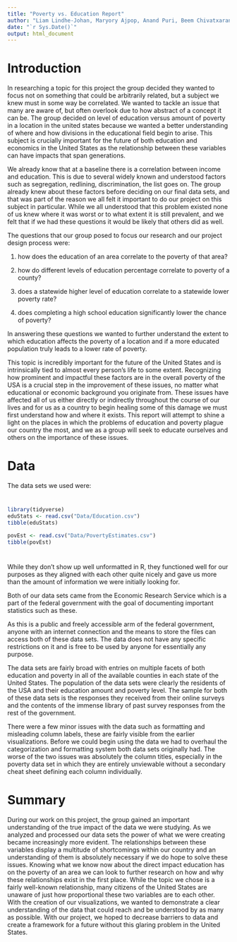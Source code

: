 ---
title: "Poverty vs. Education Report"
author: "Liam Lindhe-Johan, Maryory Ajpop, Anand Puri, Beem Chivatxaranukul"
date: "`r Sys.Date()`"
output: html_document
---

# Introduction

In researching a topic for this project the group decided they wanted to focus not on something that could be arbitrarily related, but a subject we knew must in some way be correlated. We wanted to tackle an issue that many are aware of, but often overlook due to how abstract of a concept it can be. The group decided on level of education versus amount of poverty in a location in the united states because we wanted a better understanding of where and how divisions in the educational field begin to arise. This subject is crucially important for the future of both education and economics in the United States as the relationship between these variables can have impacts that span generations.

We already know that at a baseline there is a correlation between income and education. This is due to several widely known and understood factors such as segregation, redlining, discrimination, the list goes on. The group already knew about these factors before deciding on our final data sets, and that was part of the reason we all felt it important to do our project on this subject in particular. While we all understood that this problem existed none of us knew where it was worst or to what extent it is still prevalent, and we felt that if we had these questions it would be likely that others did as well.

The questions that our group posed to focus our research and our project design process were:

1.  how does the education of an area correlate to the poverty of that area?

2.  how do different levels of education percentage correlate to poverty of a county?

3.  does a statewide higher level of education correlate to a statewide lower poverty rate?

4.  does completing a high school education significantly lower the chance of poverty?

In answering these questions we wanted to further understand the extent to which education affects the poverty of a location and if a more educated population truly leads to a lower rate of poverty.

This topic is incredibly important for the future of the United States and is intrinsically tied to almost every person's life to some extent. Recognizing how prominent and impactful these factors are in the overall poverty of the USA is a crucial step in the improvement of these issues, no matter what educational or economic background you originate from. These issues have affected all of us either directly or indirectly throughout the course of our lives and for us as a country to begin healing some of this damage we must first understand how and where it exists. This report will attempt to shine a light on the places in which the problems of education and poverty plague our country the most, and we as a group will seek to educate ourselves and others on the importance of these issues.

# Data

The data sets we used were:

# 

```{r}
library(tidyverse)
eduStats <- read.csv("Data/Education.csv")
tibble(eduStats)

povEst <- read.csv("Data/PovertyEstimates.csv")
tibble(povEst)
```

# 

# 

While they don't show up well unformatted in R, they functioned well for our purposes as they aligned with each other quite nicely and gave us more than the amount of information we were initially looking for.

Both of our data sets came from the Economic Research Service which is a part of the federal government with the goal of documenting important statistics such as these.

As this is a public and freely accessible arm of the federal government, anyone with an internet connection and the means to store the files can access both of these data sets. The data does not have any specific restrictions on it and is free to be used by anyone for essentially any purpose.

The data sets are fairly broad with entries on multiple facets of both education and poverty in all of the available counties in each state of the United States. The population of the data sets were clearly the residents of the USA and their education amount and poverty level. The sample for both of these data sets is the responses they received from their online surveys and the contents of the immense library of past survey responses from the rest of the government.

There were a few minor issues with the data such as formatting and misleading column labels, these are fairly visible from the earlier visualizations. Before we could begin using the data we had to overhaul the categorization and formatting system both data sets originally had. The worse of the two issues was absolutely the column titles, especially in the poverty data set in which they are entirely unviewable without a secondary cheat sheet defining each column individually.

# Summary

During our work on this project, the group gained an important understanding of the true impact of the data we were studying. As we analyzed and processed our data sets the power of what we were creating became increasingly more evident. The relationships between these variables display a multitude of shortcomings within our country and an understanding of them is absolutely necessary if we do hope to solve these issues. Knowing what we know now about the direct impact education has on the poverty of an area we can look to further research on how and why these relationships exist in the first place. While the topic we chose is a fairly well-known relationship, many citizens of the United States are unaware of just how proportional these two variables are to each other. With the creation of our visualizations, we wanted to demonstrate a clear understanding of the data that could reach and be understood by as many as possible. With our project, we hoped to decrease barriers to data and create a framework for a future without this glaring problem in the United States.
